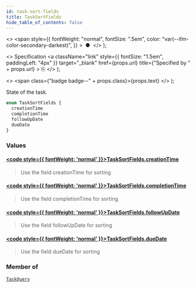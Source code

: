 ```yaml
---
id: task-sort-fields
title: TaskSortFields
hide_table_of_contents: false
---
```


  <>
    <span
      style={{
        fontWeight: "normal",
        fontSize: ".5em",
        color: "var(--ifm-color-secondary-darkest)",
      }}
    >
      &nbsp;●&nbsp;
    </span>
  </>
);

  <>
    Specification
    <a
      className="link"
      style={{ fontSize: "1.5em", paddingLeft: "4px" }}
      target="_blank"
      href={props.url}
      title={"Specified by " + props.url}
    >
      ⎘
    </a>
  </>
);

  <>
    <span class={"badge badge--" + props.class}>{props.text}</span>
  </>
);

State of the task.

```graphql
enum TaskSortFields {
  creationTime
  completionTime
  followUpDate
  dueDate
}
```

### Values

#### [<code style={{ fontWeight: 'normal' }}>TaskSortFields.<b>creationTime</b></code>](#)

> Use the field creationTime for sorting

#### [<code style={{ fontWeight: 'normal' }}>TaskSortFields.<b>completionTime</b></code>](#)

> Use the field completionTime for sorting

#### [<code style={{ fontWeight: 'normal' }}>TaskSortFields.<b>followUpDate</b></code>](#)

> Use the field followUpDate for sorting

#### [<code style={{ fontWeight: 'normal' }}>TaskSortFields.<b>dueDate</b></code>](#)

> Use the field dueDate for sorting

### Member of

[`TaskQuery`](/apis-tools/tasklist-api/inputs/task-query.mdx) <Badge class="secondary" text="input"/>
